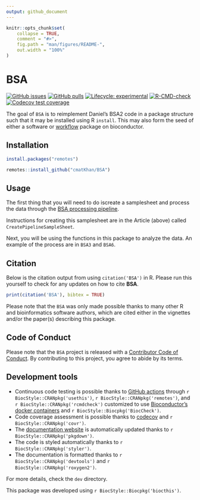 ```yaml
---
output: github_document
---
```


<!-- README.md is generated from README.Rmd. Please edit that file -->

```r
knitr::opts_chunk$set(
    collapse = TRUE,
    comment = "#>",
    fig.path = "man/figures/README-",
    out.width = "100%"
)
```

# BSA

<!-- badges: start -->
[![GitHub issues](https://img.shields.io/github/issues/cmatKhan/BSA)](https://github.com/cmatKhan/BSA/issues)
[![GitHub pulls](https://img.shields.io/github/issues-pr/cmatKhan/BSA)](https://github.com/cmatKhan/BSA/pulls)
[![Lifecycle: experimental](https://img.shields.io/badge/lifecycle-experimental-orange.svg)](https://lifecycle.r-lib.org/articles/stages.html#experimental)
[![R-CMD-check](https://github.com/cmatKhan/BSA/actions/workflows/check-bioc.yml/badge.svg)](https://github.com/cmatKhan/BSA/actions/workflows/check-bioc.yml)
[![Codecov test coverage](https://codecov.io/gh/cmatKhan/BSA/branch/master/graph/badge.svg)](https://app.codecov.io/gh/cmatKhan/BSA?branch=master)
<!-- badges: end -->

The goal of `BSA` is to reimplement Daniel's BSA2 code in a package structure 
such that it may be installed using R `install`. This may also form the seed 
of either a software or 
[workflow](https://contributions.bioconductor.org/non-software.html) package on bioconductor.

## Installation

```r

install.packages("remotes")

remotes::install_github("cmatKhan/BSA")

```

## Usage

The first thing that you will need to do iscreate a samplesheet and process 
the data through the [BSA processing pipeline](https://github.com/cmatKhan/variant_calling_and_bsa).

Instructions for creating this samplesheet are in the Article (above) called 
`CreatePipelineSampleSheet`.

Next, you will be using the functions in this package to analyze the data. An 
example of the process are in `BSA3` and `BSA6`.

## Citation

Below is the citation output from using `citation('BSA')` in R. Please
run this yourself to check for any updates on how to cite __BSA__.

```r
print(citation('BSA'), bibtex = TRUE)
```

Please note that the `BSA` was only made possible thanks to many other R and bioinformatics software authors, which are cited either in the vignettes and/or the paper(s) describing this package.

## Code of Conduct

Please note that the `BSA` project is released with a [Contributor Code of Conduct](http://bioconductor.org/about/code-of-conduct/). By contributing to this project, you agree to abide by its terms.

## Development tools

* Continuous code testing is possible thanks to [GitHub actions](https://www.tidyverse.org/blog/2020/04/usethis-1-6-0/)  through `r BiocStyle::CRANpkg('usethis')`, `r BiocStyle::CRANpkg('remotes')`, and `r BiocStyle::CRANpkg('rcmdcheck')` customized to use [Bioconductor's docker containers](https://www.bioconductor.org/help/docker/) and `r BiocStyle::Biocpkg('BiocCheck')`.
* Code coverage assessment is possible thanks to [codecov](https://codecov.io/gh) and `r BiocStyle::CRANpkg('covr')`.
* The [documentation website](http://cmatKhan.github.io/BSA) is automatically updated thanks to `r BiocStyle::CRANpkg('pkgdown')`.
* The code is styled automatically thanks to `r BiocStyle::CRANpkg('styler')`.
* The documentation is formatted thanks to `r BiocStyle::CRANpkg('devtools')` and `r BiocStyle::CRANpkg('roxygen2')`.

For more details, check the `dev` directory.

This package was developed using `r BiocStyle::Biocpkg('biocthis')`.


